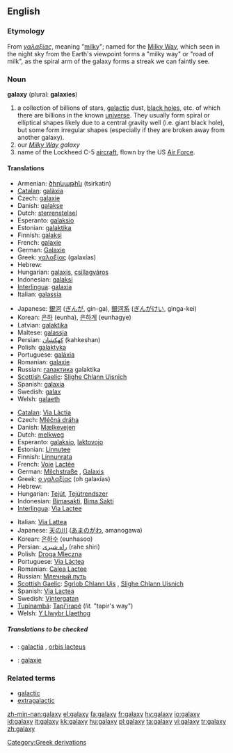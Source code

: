 ==English==
{{wikipedia}}

===Etymology===
From {{Gr.}} ''[[γαλαξίας]]'', meaning "[[milky]]"; named for the [[Milky Way]], which seen in the night sky from the Earth's viewpoint forms a "milky way" or "road of milk", as the spiral arm of the galaxy forms a streak we can faintly see.

===Noun===
'''galaxy''' (plural: '''galaxies''')

# a collection of billions of stars, [[galactic]] dust, [[black hole]]s, etc.  of which there are billions in the known [[universe]].  They usually form spiral or elliptical shapes likely due to a central gravity well (i.e. giant black hole), but some form irregular shapes (especially if they are broken away from another galaxy).
# our ''[[Milky Way]] galaxy''
# name of the Lockheed C-5 [[aircraft]], flown by the US [[Air Force]].

====Translations====
{{trans-top|a collection of billions of stars, galactic dust, black holes, etc}}
*Armenian: [[ծիրկաթին]] (tsirkatin)
*[[Catalan]]: [[galàxia]]
*Czech: [[galaxie]] {{f}}
*Danish: [[galakse]]
*Dutch: [[sterrenstelsel]] {{n}}
*Esperanto: [[galaksio]]
*Estonian: [[galaktika]]
*Finnish: [[galaksi]]
*French: [[galaxie]] {{f}}
*German: [[Galaxie]] {{f}}
*Greek: [[γαλαξίας]] (galaxías) {{m}}
*Hebrew: {{he-translation|גלקסיה|galáksia|wv=גָּלַקְסְיָה}} {{f}}
*Hungarian: [[galaxis]], [[csillagváros]]
*Indonesian: [[galaksi]]
*[[Interlingua]]: [[galaxia]]
*Italian: [[galassia]] {{f}}
{{trans-mid}}
*Japanese: [[銀河]] ([[ぎんが]], gin-ga), [[銀河系]] ([[ぎんがけい]], ginga-kei)
*Korean: [[은하]] (eunha), [[은하계]] (eunhagye)
*Latvian: [[galaktika]] {{f}}
*Maltese: [[galassja]] {{f}}
*Persian: [[كهكشان]] (kahkeshan)
*Polish: [[galaktyka]] {{f}}
*Portuguese: [[galáxia]] {{f}}
*Romanian: [[galaxie]] {{f}}
*Russian: [[галактика]] galaktika
*[[Scottish Gaelic]]: [[Slighe Chlann Uisnich]] {{f}}
*Spanish: [[galaxia]]
*Swedish: [[galax]]
*Welsh: [[galaeth]] {{f}}
{{trans-bottom}}

{{trans-top|the Milky Way}}
*[[Catalan]]: [[Via Làctia]]
*Czech: [[Mléčná dráha]] {{f}}
*Danish: [[Mælkevejen]]
*Dutch: [[melkweg]] {{f}}
*Esperanto: [[galaksio]], [[laktovojo]]
*Estonian: [[Linnutee]]
*Finnish: [[Linnunrata]]
*French: [[Voie]] [[Lactée]] {{f}}
*German: [[Milchstraße]] {{f}}, [[Galaxis]] {{f}}
*Greek: [[ο γαλαξίας]] (oh galaxías) {{m}}
*Hebrew: {{he-translation|שביל החלב|shvíl hekhaláv}} {{m}}
*Hungarian: [[Tejút]], [[Tejútrendszer]]
*Indonesian: [[Bimasakti]], [[Bima Sakti]]
*[[Interlingua]]: [[Via Lactee]]
{{trans-mid}}
*Italian: [[Via Lattea]] {{f}}
*Japanese: [[天の川]] ([[あまのがわ]], amanogawa)
*Korean: [[은하수]] (eunhasoo)
*Persian: [[راه شیری]] (rahe shiri)
*Polish: [[Droga Mleczna]] {{f}}
*Portuguese: [[Via Láctea]] {{f}}
*Romanian: [[Calea Lactee]] {{f}}
*Russian: [[Млечный путь]]
*[[Scottish Gaelic]]: [[Sgrìob Chlann Uis]] {{f}}, [[Slighe Chlann Uisnich]] {{f}}
*Spanish: [[Via Lactea]]
*Swedish: [[Vintergatan]]
*[[Tupinambá]]: [[Tapi'irapé]] (''lit.'' "tapir's way")
*Welsh: [[Y Llwybr Llaethog]]
{{trans-bottom}}

=====Translations to be checked=====
{{checktrans}}
{{top}}
*{{ttbc|Latin}}: [[galactia]] {{f}}, [[orbis lacteus]] {{f}}
{{mid}}
*{{ttbc|Novial}}: [[galaxie]]
{{bottom}}

===Related terms===

*[[galactic]]
*[[extragalactic]]

[[Category:Greek derivations]]

[[zh-min-nan:galaxy]]
[[el:galaxy]]
[[fa:galaxy]]
[[fr:galaxy]]
[[hy:galaxy]]
[[io:galaxy]]
[[id:galaxy]]
[[it:galaxy]]
[[kk:galaxy]]
[[hu:galaxy]]
[[pl:galaxy]]
[[ta:galaxy]]
[[vi:galaxy]]
[[tr:galaxy]]
[[zh:galaxy]]